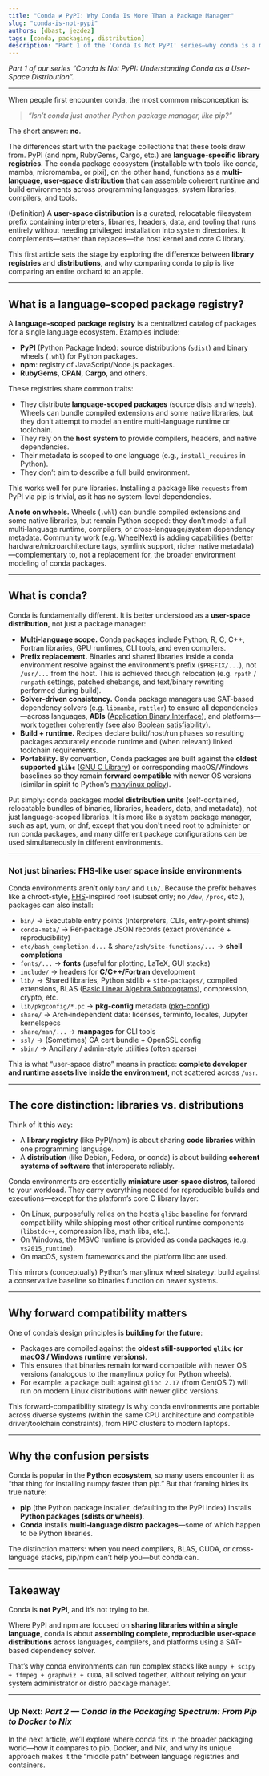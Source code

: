 ```yaml
---
title: "Conda ≠ PyPI: Why Conda Is More Than a Package Manager"
slug: "conda-is-not-pypi"
authors: [dbast, jezdez]
tags: [conda, packaging, distribution]
description: "Part 1 of the 'Conda Is Not PyPI' series—why conda is a multi-language user-space distribution, not just a Python package manager."
---
```


*Part 1 of our series “Conda Is Not PyPI: Understanding Conda as a User-Space Distribution”.*

<!-- truncate -->

---

When people first encounter conda, the most common misconception is:

> *“Isn’t conda just another Python package manager, like pip?”*

The short answer: **no**.

The differences start with the package collections that these tools draw from. PyPI (and npm, RubyGems, Cargo, etc.) are **language-specific library registries**. The conda package ecosystem (installable with tools like conda, mamba, micromamba, or pixi), on the other hand, functions as a **multi-language, user-space distribution** that can assemble coherent runtime and build environments across programming languages, system libraries, compilers, and tools.

(Definition) A **user-space distribution** is a curated, relocatable filesystem prefix containing interpreters, libraries, headers, data, and tooling that runs entirely without needing privileged installation into system directories. It complements—rather than replaces—the host kernel and core C library.

This first article sets the stage by exploring the difference between **library registries** and **distributions**, and why comparing conda to pip is like comparing an entire orchard to an apple.

---

## What is a language-scoped package registry?

A **language-scoped package registry** is a centralized catalog of packages for a single language ecosystem. Examples include:

- **PyPI** (Python Package Index): source distributions (`sdist`) and binary wheels (`.whl`) for Python packages.
- **npm**: registry of JavaScript/Node.js packages.
- **RubyGems**, **CPAN**, **Cargo**, and others.

These registries share common traits:

- They distribute **language-scoped packages** (source dists and wheels). Wheels can bundle compiled extensions and some native libraries, but they don’t attempt to model an entire multi-language runtime or toolchain.
- They rely on the **host system** to provide compilers, headers, and native dependencies.
- Their metadata is scoped to one language (e.g., `install_requires` in Python).
- They don’t aim to describe a full build environment.

This works well for pure libraries. Installing a package like `requests` from PyPI via pip is trivial, as it has no system-level dependencies.

**A note on wheels.** Wheels (`.whl`) can bundle compiled extensions and some native libraries, but remain Python‑scoped: they don’t model a full multi‑language runtime, compilers, or cross‑language/system dependency metadata. Community work (e.g. [WheelNext](https://wheelnext.dev/)) is adding capabilities (better hardware/microarchitecture tags, symlink support, richer native metadata)—complementary to, not a replacement for, the broader environment modeling of conda packages.

---

## What is conda?

Conda is fundamentally different. It is better understood as a **user-space distribution**, not just a package manager:

- **Multi-language scope.** Conda packages include Python, R, C, C++, Fortran libraries, GPU runtimes, CLI tools, and even compilers.
- **Prefix replacement.** Binaries and shared libraries inside a conda environment resolve against the environment’s prefix (`$PREFIX/...`), not `/usr/...` from the host. This is achieved through relocation (e.g. `rpath` / `runpath` settings, patched shebangs, and text/binary rewriting performed during build).
- **Solver-driven consistency.** Conda package managers use SAT-based dependency solvers (e.g. `libmamba`, `rattler`) to ensure all dependencies—across languages, **ABIs** ([Application Binary Interface](https://en.wikipedia.org/wiki/Application_binary_interface)), and platforms—work together coherently (see also [Boolean satisfiability](https://en.wikipedia.org/wiki/Boolean_satisfiability_problem)).
- **Build + runtime.** Recipes declare build/host/run phases so resulting packages accurately encode runtime and (when relevant) linked toolchain requirements.
- **Portability.** By convention, Conda packages are built against the **oldest supported `glibc`** ([GNU C Library](https://www.gnu.org/software/libc/)) or corresponding macOS/Windows baselines so they remain **forward compatible** with newer OS versions (similar in spirit to Python’s [manylinux policy](https://packaging.python.org/en/latest/specifications/platform-compatibility-tags/#manylinux)).

Put simply: conda packages model **distribution units** (self-contained, relocatable bundles of binaries, libraries, headers, data, and metadata), not just language-scoped libraries. It is more like a system package manager, such as apt, yum, or dnf, except that you don't need root to administer or run conda packages, and many different package configurations can be used simultaneously in different environments.

---

### Not just binaries: FHS-like user space inside environments

Conda environments aren’t only `bin/` and `lib/`. Because the prefix behaves like a chroot-style, [FHS](https://en.wikipedia.org/wiki/Filesystem_Hierarchy_Standard)-inspired root (subset only; no `/dev`, `/proc`, etc.), packages can also install:

- `bin/` → Executable entry points (interpreters, CLIs, entry-point shims)
- `conda-meta/` → Per‑package JSON records (exact provenance + reproducibility)
- `etc/bash_completion.d...` & `share/zsh/site-functions/...` → **shell completions**
- `fonts/...` → **fonts** (useful for plotting, LaTeX, GUI stacks)
- `include/` → headers for **C/C++/Fortran** development
- `lib/` → Shared libraries, Python stdlib + `site-packages/`, compiled extensions, BLAS ([Basic Linear Algebra Subprograms](https://en.wikipedia.org/wiki/Basic_Linear_Algebra_Subprograms)), compression, crypto, etc.
- `lib/pkgconfig/*.pc` → **pkg-config** metadata ([pkg-config](https://en.wikipedia.org/wiki/Pkg-config))
- `share/` → Arch‑independent data: licenses, terminfo, locales, Jupyter kernelspecs
- `share/man/...` → **manpages** for CLI tools
- `ssl/` → (Sometimes) CA cert bundle + OpenSSL config
- `sbin/` → Ancillary / admin-style utilities (often sparse)

This is what “user-space distro” means in practice: **complete developer and runtime assets live inside the environment**, not scattered across `/usr`.

---

## The core distinction: libraries vs. distributions

Think of it this way:

- A **library registry** (like PyPI/npm) is about sharing **code libraries** within one programming language.
- A **distribution** (like Debian, Fedora, or conda) is about building **coherent systems of software** that interoperate reliably.

Conda environments are essentially **miniature user-space distros**, tailored to your workload. They carry everything needed for reproducible builds and executions—except for the platform’s core C library layer:

- On Linux, purposefully relies on the host’s `glibc` baseline for forward compatibility while shipping most other critical runtime components (`libstdc++`, compression libs, math libs, etc.).
- On Windows, the MSVC runtime is provided as conda packages (e.g. `vs2015_runtime`).
- On macOS, system frameworks and the platform libc are used.

This mirrors (conceptually) Python’s manylinux wheel strategy: build against a conservative baseline so binaries function on newer systems.

---

## Why forward compatibility matters

One of conda’s design principles is **building for the future**:

- Packages are compiled against the **oldest still-supported `glibc` (or macOS / Windows runtime versions)**.
- This ensures that binaries remain forward compatible with newer OS versions (analogous to the manylinux policy for Python wheels).
- For example: a package built against `glibc 2.17` (from CentOS 7) will run on modern Linux distributions with newer glibc versions.

This forward-compatibility strategy is why conda environments are portable across diverse systems (within the same CPU architecture and compatible driver/toolchain constraints), from HPC clusters to modern laptops.

---

## Why the confusion persists

Conda is popular in the **Python ecosystem**, so many users encounter it as “that thing for installing numpy faster than pip.” But that framing hides its true nature:

- **pip** (the Python package installer, defaulting to the PyPI index) installs **Python packages (sdists or wheels)**.
- **Conda** installs **multi-language distro packages**—some of which happen to be Python libraries.

The distinction matters: when you need compilers, BLAS, CUDA, or cross-language stacks, pip/npm can’t help you—but conda can.

---

## Takeaway

Conda is **not PyPI**, and it’s not trying to be.

Where PyPI and npm are focused on **sharing libraries within a single language**, conda is about **assembling complete, reproducible user-space distributions** across languages, compilers, and platforms using a SAT-based dependency solver.

That’s why conda environments can run complex stacks like `numpy + scipy + ffmpeg + graphviz + CUDA`, all solved together, without relying on your system administrator or distro package manager.

---

### Up Next: *Part 2 — Conda in the Packaging Spectrum: From Pip to Docker to Nix*

In the next article, we’ll explore where conda fits in the broader packaging world—how it compares to pip, Docker, and Nix, and why its unique approach makes it the “middle path” between language registries and containers.
